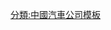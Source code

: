{{Navbox
| state      = autocollapse
| name       = 安凱汽車
| title      = [[安凱汽車]]
| image      = 
[[File:Ankai logo.jpg|200px]]
| above      = 
| abovestyle = 
| listclass  = hlist
| group1     = 車輛
| list1      = 
{{Navbox|child
| group1     = [[單層巴士]]
| list1      = 
* [[安凱HFF6121G15C]]
* [[安凱HFF6125GZ-4C]]
| group2     = [[雙層巴士]]
| list2      = 
* [[安凱HFF6110GS-1]]
* [[安凱HFF6110GS-2]]
* [[安凱HFF6110GSO3EV]]
* [[安凱HFF6120GS01C]]
* [[安凱HFF6121GS-3]]
| group3     = [[遊覽車]]
| list3      = 
* [[安凱HFF6904KZ8]]
| group4     = [[小巴]]
| list4      = 
* [[安凱寶斯通K7]]
}}
| group2     = 相關企業
| list2      = 
* [[江淮汽車]]
* [[凱斯鮑爾]]
* {{link-en|赛特拉|Setra}}
| group3     = 相關人物
| list3      = 
* [[戴茂方]]
| belowstyle = 
| below      = 
{{icon|category}}'''[[:Category:安凱汽車|分類]]''' • {{icon|commons}}'''[[Commons:Category:Ankai buses|圖庫]]'''
}}<noinclude>
{{collapsible option}}
[[分類:安凱汽車| ]]
[[分類:中國汽車公司模板]]
</noinclude>
